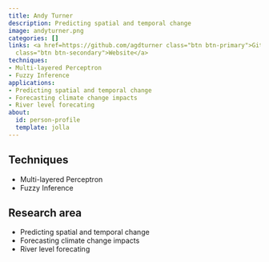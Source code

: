 ```yaml
---
title: Andy Turner
description: Predicting spatial and temporal change
image: andyturner.png
categories: []
links: <a href=https://github.com/agdturner class="btn btn-primary">Github</a><a href=https://agdturner.github.io
  class="btn btn-secondary">Website</a>
techniques:
- Multi-layered Perceptron
- Fuzzy Inference
applications:
- Predicting spatial and temporal change
- Forecasting climate change impacts
- River level forecating
about:
  id: person-profile
  template: jolla
---
```

   
:::{#person-profile}
:::
   
##
## Techniques
   
- Multi-layered Perceptron
- Fuzzy Inference
   
##
## Research area
   
- Predicting spatial and temporal change
- Forecasting climate change impacts
- River level forecating
